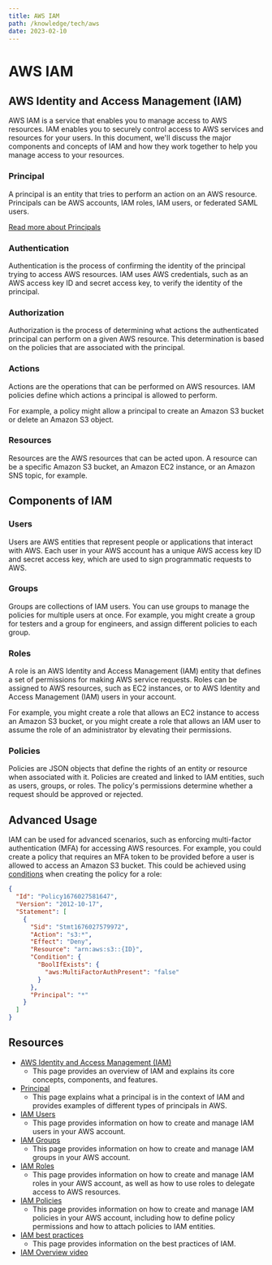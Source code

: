 ```yaml
---
title: AWS IAM
path: /knowledge/tech/aws
date: 2023-02-10
---
```



<Layout title={props.pageContext.frontmatter.title} location={props.path}>
<MarkdownWrapper>

# AWS IAM

## AWS Identity and Access Management (IAM)

AWS IAM is a service that enables you to manage access to AWS resources. IAM enables you to securely control access to AWS services and resources for your users. In this document, we'll discuss the major components and concepts of IAM and how they work together to help you manage access to your resources.

### Principal

A principal is an entity that tries to perform an action on an AWS resource. Principals can be AWS accounts, IAM roles, IAM users, or federated SAML users.

[Read more about Principals](./iam-principal)

### Authentication

Authentication is the process of confirming the identity of the principal trying to access AWS resources. IAM uses AWS credentials, such as an AWS access key ID and secret access key, to verify the identity of the principal.

### Authorization

Authorization is the process of determining what actions the authenticated principal can perform on a given AWS resource. This determination is based on the policies that are associated with the principal.

### Actions

Actions are the operations that can be performed on AWS resources. IAM policies define which actions a principal is allowed to perform.

For example, a policy might allow a principal to create an Amazon S3 bucket or delete an Amazon S3 object.

### Resources

Resources are the AWS resources that can be acted upon. A resource can be a specific Amazon S3 bucket, an Amazon EC2 instance, or an Amazon SNS topic, for example.

## Components of IAM

### Users

Users are AWS entities that represent people or applications that interact with AWS. Each user in your AWS account has a unique AWS access key ID and secret access key, which are used to sign programmatic requests to AWS.

### Groups

Groups are collections of IAM users. You can use groups to manage the policies for multiple users at once. For example, you might create a group for testers and a group for engineers, and assign different policies to each group.

### Roles

A role is an AWS Identity and Access Management (IAM) entity that defines a set of permissions for making AWS service requests. Roles can be assigned to AWS resources, such as EC2 instances, or to AWS Identity and Access Management (IAM) users in your account.

For example, you might create a role that allows an EC2 instance to access an Amazon S3 bucket, or you might create a role that allows an IAM user to assume the role of an administrator by elevating their permissions.

### Policies

Policies are JSON objects that define the rights of an entity or resource when associated with it. Policies are created and linked to IAM entities, such as users, groups, or roles. The policy's permissions determine whether a request should be approved or rejected.

## Advanced Usage

IAM can be used for advanced scenarios, such as enforcing multi-factor authentication (MFA) for accessing AWS resources. For example, you could create a policy that requires an MFA token to be provided before a user is allowed to access an Amazon S3 bucket. This could be achieved using [conditions](https://docs.aws.amazon.com/IAM/latest/UserGuide/reference_policies_elements_condition.html) when creating the policy for a role:

```json
{
  "Id": "Policy1676027581647",
  "Version": "2012-10-17",
  "Statement": [
    {
      "Sid": "Stmt1676027579972",
      "Action": "s3:*",
      "Effect": "Deny",
      "Resource": "arn:aws:s3::{ID}",
      "Condition": {
        "BoolIfExists": {
          "aws:MultiFactorAuthPresent": "false"
        }
      },
      "Principal": "*"
    }
  ]
}
```

## Resources

- [AWS Identity and Access Management (IAM)](https://aws.amazon.com/iam)
  - This page provides an overview of IAM and explains its core concepts, components, and features.
- [Principal](https://docs.aws.amazon.com/IAM/latest/UserGuide/intro-structure.html#intro-structure-principal)
  - This page explains what a principal is in the context of IAM and provides examples of different types of principals in AWS.
- [IAM Users](https://docs.aws.amazon.com/IAM/latest/UserGuide/id_users.html)
  - This page provides information on how to create and manage IAM users in your AWS account.
- [IAM Groups](https://docs.aws.amazon.com/IAM/latest/UserGuide/id_groups.html)
  - This page provides information on how to create and manage IAM groups in your AWS account.
- [IAM Roles](https://docs.aws.amazon.com/IAM/latest/UserGuide/id_roles.html)
  - This page provides information on how to create and manage IAM roles in your AWS account, as well as how to use roles to delegate access to AWS resources.
- [IAM Policies](https://docs.aws.amazon.com/IAM/latest/UserGuide/access_policies.html)
  - This page provides information on how to create and manage IAM policies in your AWS account, including how to define policy permissions and how to attach policies to IAM entities.
- [IAM best practices](https://docs.aws.amazon.com/IAM/latest/UserGuide/best-practices.html)
  - This page provides information on the best practices of IAM.
- [IAM Overview video](https://www.youtube.com/watch?v=o0p04B7-NFY)

</MarkdownWrapper>
</Layout>
